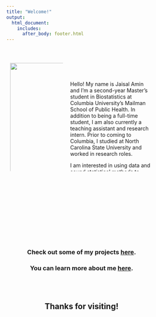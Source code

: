 ```yaml
---
title: "Welcome!"
output:
  html_document:
    includes:
      after_body: footer.html
---
```

  
  
&nbsp;

<html>
<head>
<meta name="viewport" content="width=device-width, initial-scale=1">
<style>
* {
  box-sizing: border-box;
}

/* Create two unequal columns that floats next to each other */
.column {
  float: left;
  padding: 10px;
  height: 300px; /* Should be removed. Only for demonstration */
}

.left {
  width: 40%;
}

.right {
  width: 60%;
}

/* Clear floats after the columns */
.row:after {
  content: "";
  display: table;
  clear: both;
}
</style>
</head>
<body>

<div class="row">
  <div class="column left">
<img class="profile" width="375" height="500" src="./profile.jpg" />  
  </div>
  <div class="column right">
<br><br>
Hello! My name is Jaisal Amin and I’m a second-year Master’s student in Biostatistics at Columbia University’s Mailman School of Public Health. In addition to being a full-time student, I am also currently a teaching assistant and research intern. Prior to coming to Columbia, I studied at North Carolina State University and worked in research roles.

I am interested in using data and sound statistical methods to solve real-world problems. Outside the classroom, I enjoy perfecting my piano-playing skills and spending quality time with friends and family.

I keep this site updated with my latest projects and information, please feel free to check out my work or contact me with any inquiries!  
  
  </div>
</div>

</body>
</html>

<br><br><br><br><br><br><br><br><br><br>

<center>

### Check out some of my projects [here](projects.html).

### You can learn more about me [here](about.html).
<br><br>

## Thanks for visiting!
</center>
